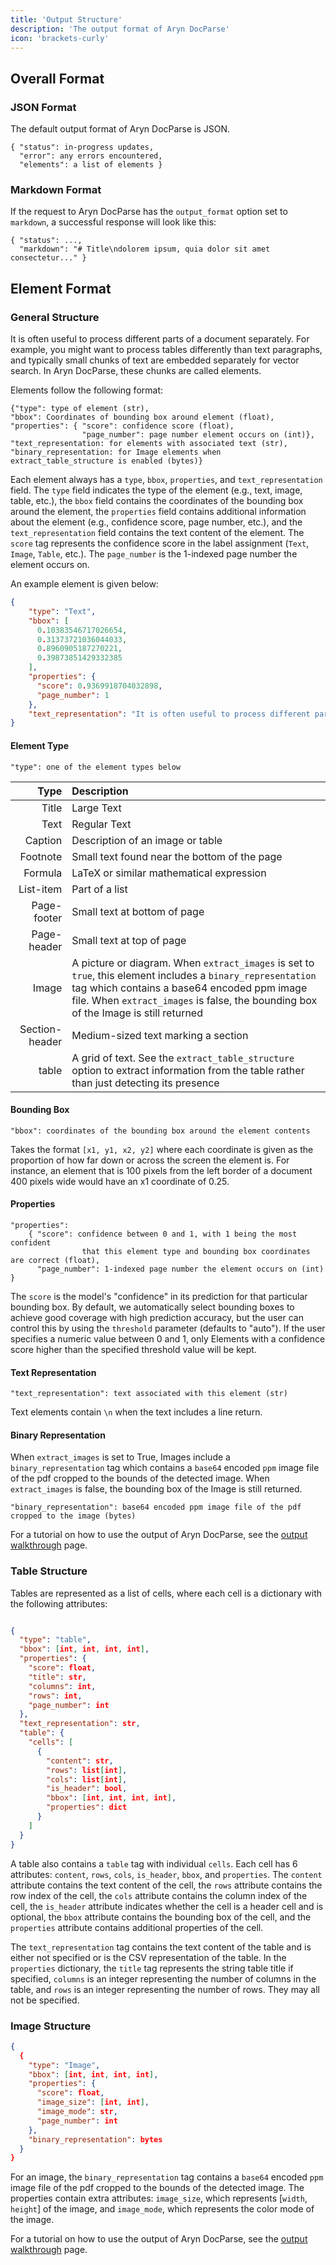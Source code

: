 ```yaml
---
title: 'Output Structure'
description: 'The output format of Aryn DocParse'
icon: 'brackets-curly'
---
```

## Overall Format

### JSON Format

The default output format of Aryn DocParse is JSON.

```text
{ "status": in-progress updates,
  "error": any errors encountered,
  "elements": a list of elements }
```

### Markdown Format

If the request to Aryn DocParse has the `output_format` option set to `markdown`, a successful response will look like this:

```text
{ "status": ...,
  "markdown": "# Title\ndolorem ipsum, quia dolor sit amet consectetur..." }
```

## Element Format

### General Structure

It is often useful to process different parts of a document separately. For example, you might want to process tables differently than text paragraphs, and typically small chunks of text are embedded separately for vector search. In Aryn DocParse, these chunks are called elements.

Elements follow the following format:

```text
{"type": type of element (str),
"bbox": Coordinates of bounding box around element (float),
"properties": { "score": confidence score (float),
                "page_number": page number element occurs on (int)},
"text_representation: for elements with associated text (str),
"binary_representation: for Image elements when extract_table_structure is enabled (bytes)}
```

Each element always has a `type`, `bbox`, `properties`, and `text_representation` field. The `type` field indicates the type of the element (e.g., text, image, table, etc.), the `bbox` field contains the coordinates of the bounding box around the element, the `properties` field contains additional information about the element (e.g., confidence score, page number, etc.), and the `text_representation` field contains the text content of the element. The `score` tag represents the confidence score in the label assignment (`Text`, `Image`, `Table`, etc.). The `page_number` is the 1-indexed page number the element occurs on.

An example element is given below:

```json
{
    "type": "Text",
    "bbox": [
      0.10383546717026654,
      0.31373721036044033,
      0.8960905187270221,
      0.39873851429332385
    ],
    "properties": {
      "score": 0.9369918704032898,
      "page_number": 1
    },
    "text_representation": "It is often useful to process different parts of a document separately. For example, you\nmight want to process tables differently than text paragraphs, and typically small chunks\nof text are embedded separately for vector search. In Aryn DocParse, these\nchunks are called elements.\n"
}
```

#### Element Type

```text
"type": one of the element types below
```

|  Type   | Description  |
| ------: | :----------- |
| Title   |  Large Text  |
| Text    | Regular Text | 
| Caption | Description of an image or table |
| Footnote | Small text found near the bottom of the page |
| Formula | LaTeX or similar mathematical expression |
| List-item | Part of a list |
| Page-footer | Small text at bottom of page |
| Page-header | Small text at top of page |
| Image | A picture or diagram. When `extract_images` is set to `true`, this element includes a `binary_representation` tag which contains a base64 encoded ppm image file. When `extract_images` is false, the bounding box of the Image is still returned |
| Section-header | Medium-sized text marking a section |
| table | A grid of text. See the `extract_table_structure` option to extract information from the table rather than just detecting its presence |

#### Bounding Box

```text
"bbox": coordinates of the bounding box around the element contents
```
Takes the format `[x1, y1, x2, y2]` where each coordinate is given as the proportion of how far down or across the screen the element is. For instance, an element that is 100 pixels from the left border of a document 400 pixels wide would have an x1 coordinate of 0.25.

#### Properties

```text
"properties":
    { "score": confidence between 0 and 1, with 1 being the most confident 
                that this element type and bounding box coordinates are correct (float),
      "page_number": 1-indexed page number the element occurs on (int) }
```

The `score` is the model's "confidence" in its prediction for that particular bounding box. By default, we automatically select bounding boxes to achieve good coverage with high prediction accuracy, but the user can control this by using the `threshold` parameter (defaults to "auto"). If the user specifies a numeric value between 0 and 1, only Elements with a confidence score higher than the specified threshold value will be kept.

#### Text Representation

```text
"text_representation": text associated with this element (str)
```

Text elements contain `\n` when the text includes a line return.

#### Binary Representation

When `extract_images` is set to True, Images include a `binary_representation` tag which contains a `base64` encoded `ppm` image file of the pdf cropped to the bounds of the detected image. When `extract_images` is false, the bounding box of the Image is still returned.

```text
"binary_representation": base64 encoded ppm image file of the pdf cropped to the image (bytes)
```

For a tutorial on how to use the output of Aryn DocParse, see the [output walkthrough](./output_walkthrough) page.

### Table Structure

Tables are represented as a list of cells, where each cell is a dictionary with the following attributes:

```json

{
  "type": "table",
  "bbox": [int, int, int, int],
  "properties": {
    "score": float,
    "title": str,
    "columns": int,
    "rows": int,
    "page_number": int
  },
  "text_representation": str,
  "table": {
    "cells": [
      {
        "content": str,
        "rows": list[int],
        "cols": list[int],
        "is_header": bool,
        "bbox": [int, int, int, int],
        "properties": dict
      }
    ]
  }
}
```
A table also contains a `table` tag with individual `cells`. Each cell has 6 attributes: `content`, `rows`, `cols`, `is_header`, `bbox`, and `properties`. The `content` attribute contains the text content of the cell, the `rows` attribute contains the row index of the cell, the `cols` attribute contains the column index of the cell, the `is_header` attribute indicates whether the cell is a header cell and is optional, the `bbox` attribute contains the bounding box of the cell, and the `properties` attribute contains additional properties of the cell.

The `text_representation` tag contains the text content of the table and is either not specified or is the CSV representation of the table. In the `properties` dictionary, the `title` tag represents the string table title if specified, `columns` is an integer representing the number of columns in the table, and `rows` is an integer representing the number of rows. They may all not be specified.

### Image Structure

```json
{ 
  {
    "type": "Image",
    "bbox": [int, int, int, int],
    "properties": {
      "score": float,
      "image_size": [int, int],
      "image_mode": str,
      "page_number": int
    },
    "binary_representation": bytes
  }
}
```

For an image, the `binary_representation` tag contains a `base64` encoded `ppm` image file of the pdf cropped to the bounds of the detected image. The properties contain extra attributes: `image_size`, which represents [`width`, `height`] of the image, and `image_mode`, which represents the color mode of the image.

For a tutorial on how to use the output of Aryn DocParse, see the [output walkthrough](./output_walkthrough) page.